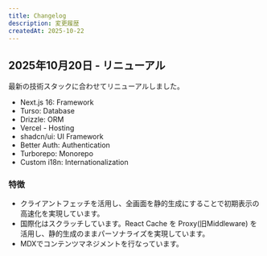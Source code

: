 ```yaml
---
title: Changelog
description: 変更履歴
createdAt: 2025-10-22
---
```


## 2025年10月20日 - リニューアル

最新の技術スタックに合わせてリニューアルしました。

- Next.js 16: Framework
- Turso: Database
- Drizzle: ORM
- Vercel - Hosting
- shadcn/ui: UI Framework
- Better Auth: Authentication
- Turborepo: Monorepo
- Custom i18n: Internationalization

### 特徴

- クライアントフェッチを活用し、全画面を静的生成にすることで初期表示の高速化を実現しています。
- 国際化はスクラッチしています。React Cache を Proxy(旧Middleware) を活用し、静的生成のままパーソナライズを実現しています。
- MDXでコンテンツマネジメントを行なっています。
